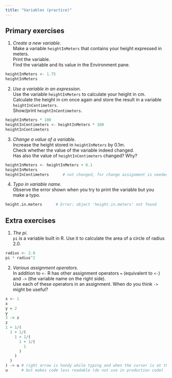 ```yaml
---
title: "Variables (practice)"
---
```


## Primary exercises

1. *Create a new variable*.  
Make a variable `heightInMeters` that contains your height expressed in meters.  
Print the variable.  
Find the variable and its value in the Environment pane.

```r
heightInMeters <- 1.75
heightInMeters
```

2. *Use a variable in an expression*.  
Use the variable `heightInMeters` to calculate your height in cm.  
Calculate the height in cm once again and store the result in a variable `heightInCentimeters`.  
Show/print `heightInCentimeters`.

```r
heightInMeters * 100
heightInCentimeters <- heightInMeters * 100
heightInCentimeters
```

3. *Change a value of a variable*.  
Increase the height stored in `heightInMeters` by 0.1m.  
Check whether the value of the variable indeed changed.  
Has also the value of `heightInCentimeters` changed? Why?

```r
heightInMeters <- heightInMeters + 0.1
heightInMeters
heightInCentimeters      # not changed, for change assignment is needed
```

4. *Typo in variable name*.  
Observe the error shown when you try to print the variable but you make a typo.

```r
height.in.meters      # Error: object 'height.in.meters' not found
```

## Extra exercises

1. *The pi*.  
`pi` is a variable built in R. Use it to calculate the area of a circle of radius 2.0.

```r
radius <- 2.0
pi * radius^2
```

2. *Various assignment operators*.  
In addition to `<-` R has other assignment operators `=` (equivalent to `<-`) and `->` (the variable name on the right side).  
Use each of these operators in an assignment. When do you think `->` might be useful?

```r
x <- 1
x
y = 2
y
3 -> z
z
1 + 1/(
  1 + 1/(
    1 + 1/(
      1 + 1/(
        1
      )
    )
  )
) -> u # right arrow is handy while typing and when the cursor is at the end of a long expression,
u      # but makes code less readable (do not use in production code)
```

